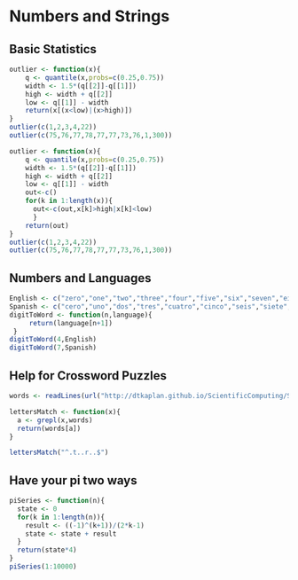 Numbers and Strings
================

  
## Basic Statistics
```r
outlier <- function(x){
    q <- quantile(x,probs=c(0.25,0.75))
    width <- 1.5*(q[[2]]-q[[1]])
    high <- width + q[[2]]
    low <- q[[1]] - width
    return(x[(x<low)|(x>high)])
}
outlier(c(1,2,3,4,22))
outlier(c(75,76,77,78,77,77,73,76,1,300))
```

```r
outlier <- function(x){
    q <- quantile(x,probs=c(0.25,0.75))
    width <- 1.5*(q[[2]]-q[[1]])
    high <- width + q[[2]]
    low <- q[[1]] - width
    out<-c()
    for(k in 1:length(x)){
      out<-c(out,x[k]>high|x[k]<low)
      }
    return(out)
}
outlier(c(1,2,3,4,22))
outlier(c(75,76,77,78,77,77,73,76,1,300))

```

## Numbers and Languages
```r
English <- c("zero","one","two","three","four","five","six","seven","eight","nine")
Spanish <- c("cero","uno","dos","tres","cuatro","cinco","seis","siete","ocho","nueve")
digitToWord <- function(n,language){
     return(language[n+1])
 }
digitToWord(4,English)
digitToWord(7,Spanish)
`````````````

## Help for Crossword Puzzles
```r
words <- readLines(url("http://dtkaplan.github.io/ScientificComputing/Syllabus/Daily/Day-07/word_list_moby_crossword-flat/word_list_moby_crossword.flat.txt"))

lettersMatch <- function(x){
  a <- grepl(x,words)
  return(words[a])
}

lettersMatch("^.t..r..$")
```
## Have your pi two ways
```r
piSeries <- function(n){
  state <- 0
  for(k in 1:length(n)){
    result <- ((-1)^(k+1))/(2*k-1)
    state <- state + result
  }
  return(state*4)
}
piSeries(1:10000)
```

